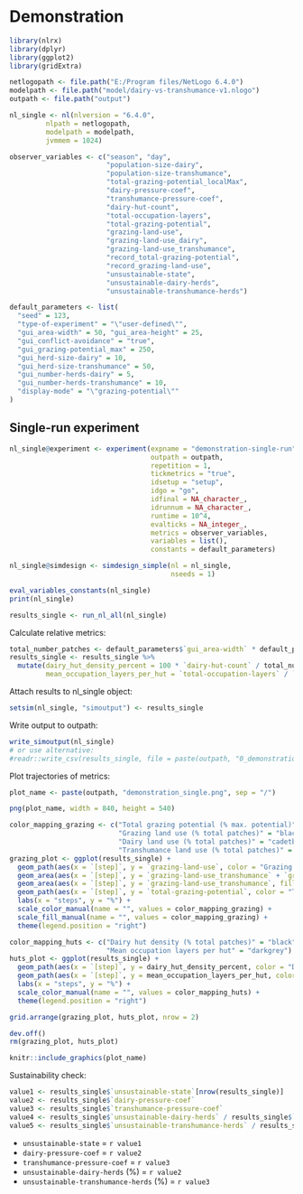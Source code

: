 # Demonstration

```r
library(nlrx)
library(dplyr)
library(ggplot2)
library(gridExtra)
```

```r
netlogopath <- file.path("E:/Program files/NetLogo 6.4.0")
modelpath <- file.path("model/dairy-vs-transhumance-v1.nlogo")
outpath <- file.path("output")
```

```r
nl_single <- nl(nlversion = "6.4.0",
         nlpath = netlogopath,
         modelpath = modelpath,
         jvmmem = 1024)
```

```r
observer_variables <- c("season", "day", 
                        "population-size-dairy", 
                        "population-size-transhumance",
                        "total-grazing-potential_localMax",
                        "dairy-pressure-coef",
                        "transhumance-pressure-coef",
                        "dairy-hut-count", 
                        "total-occupation-layers", 
                        "total-grazing-potential", 
                        "grazing-land-use",
                        "grazing-land-use_dairy",
                        "grazing-land-use_transhumance",
                        "record_total-grazing-potential", 
                        "record_grazing-land-use", 
                        "unsustainable-state",
                        "unsustainable-dairy-herds",
                        "unsustainable-transhumance-herds")

default_parameters <- list(
  "seed" = 123,
  "type-of-experiment" = "\"user-defined\"",
  "gui_area-width" = 50, "gui_area-height" = 25,
  "gui_conflict-avoidance" = "true",
  "gui_grazing-potential_max" = 250,
  "gui_herd-size-dairy" = 10,
  "gui_herd-size-transhumance" = 50,
  "gui_number-herds-dairy" = 5,
  "gui_number-herds-transhumance" = 10,
  "display-mode" = "\"grazing-potential\""
)
```

## Single-run experiment

```r
nl_single@experiment <- experiment(expname = "demonstration-single-run",
                                   outpath = outpath,
                                   repetition = 1,
                                   tickmetrics = "true",
                                   idsetup = "setup",
                                   idgo = "go",
                                   idfinal = NA_character_,
                                   idrunnum = NA_character_,
                                   runtime = 10^4,
                                   evalticks = NA_integer_,
                                   metrics = observer_variables,
                                   variables = list(),
                                   constants = default_parameters)

nl_single@simdesign <- simdesign_simple(nl = nl_single,
                                        nseeds = 1)
```

```r
eval_variables_constants(nl_single)
print(nl_single)

results_single <- run_nl_all(nl_single)
```

Calculate relative metrics:
```r
total_number_patches <- default_parameters$`gui_area-width` * default_parameters$`gui_area-height`
results_single <- results_single %>% 
  mutate(dairy_hut_density_percent = 100 * `dairy-hut-count` / total_number_patches,
         mean_occupation_layers_per_hut = `total-occupation-layers` / `dairy-hut-count`)
```

Attach results to nl_single object:
```r
setsim(nl_single, "simoutput") <- results_single
```

Write output to outpath:
```r
write_simoutput(nl_single)
# or use alternative:
#readr::write_csv(results_single, file = paste(outpath, "0_demonstration.csv", sep = "/"))
```

Plot trajectories of metrics:
```r
plot_name <- paste(outpath, "demonstration_single.png", sep = "/")

png(plot_name, width = 840, height = 540)

color_mapping_grazing <- c("Total grazing potential (% max. potential)" = "darkgreen", 
                           "Grazing land use (% total patches)" = "black",
                           "Dairy land use (% total patches)" = "cadetblue",
                           "Transhumance land use (% total patches)" = "maroon")
grazing_plot <- ggplot(results_single) +
  geom_path(aes(x = `[step]`, y = `grazing-land-use`, color = "Grazing land use (% total patches)"), linewidth = 1.2) +
  geom_area(aes(x = `[step]`, y = `grazing-land-use_transhumance` + `grazing-land-use_dairy`, fill = "Dairy land use (% total patches)"), linewidth = 1.2) +
  geom_area(aes(x = `[step]`, y = `grazing-land-use_transhumance`, fill = "Transhumance land use (% total patches)"), linewidth = 1.2) +
  geom_path(aes(x = `[step]`, y = `total-grazing-potential`, color = "Total grazing potential (% max. potential)"), linewidth = 1.2) + 
  labs(x = "steps", y = "%") +
  scale_color_manual(name = "", values = color_mapping_grazing) +
  scale_fill_manual(name = "", values = color_mapping_grazing) +
  theme(legend.position = "right")

color_mapping_huts <- c("Dairy hut density (% total patches)" = "black", 
                        "Mean occupation layers per hut" = "darkgrey")
huts_plot <- ggplot(results_single) +  
  geom_path(aes(x = `[step]`, y = dairy_hut_density_percent, color = "Dairy hut density (% total patches)"), linewidth = 1.2) +
  geom_path(aes(x = `[step]`, y = mean_occupation_layers_per_hut, color = "Mean occupation layers per hut"), linewidth = 1.2) +
  labs(x = "steps", y = "%") +
  scale_color_manual(name = "", values = color_mapping_huts) +
  theme(legend.position = "right")

grid.arrange(grazing_plot, huts_plot, nrow = 2)

dev.off()
rm(grazing_plot, huts_plot)
```

```r
knitr::include_graphics(plot_name)
```


Sustainability check:

```r
value1 <- results_single$`unsustainable-state`[nrow(results_single)]
value2 <- results_single$`dairy-pressure-coef`
value3 <- results_single$`transhumance-pressure-coef`
value4 <- results_single$`unsustainable-dairy-herds` / results_single$`gui_number-herds-dairy`
value5 <- results_single$`unsustainable-transhumance-herds` / results_single$`gui_number-herds-transhumance`
```

* `unsustainable-state` = `r value1`
* `dairy-pressure-coef` = `r value2`
* `transhumance-pressure-coef` = `r value3`
* `unsustainable-dairy-herds` (%) = `r value2`
* `unsustainable-transhumance-herds` (%) = `r value3`
